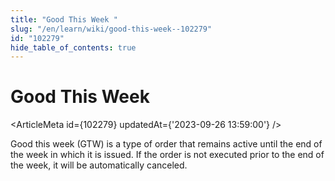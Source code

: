 ```yaml
---
title: "Good This Week "
slug: "/en/learn/wiki/good-this-week--102279"
id: "102279"
hide_table_of_contents: true
---
```



# Good This Week 

<ArticleMeta id={102279} updatedAt={'2023-09-26 13:59:00'} />
<div className='border-solid border-b border-t-0 my-4 border-[var(--ifm-color-gray-300)]' />

Good this week (GTW) is a type of order that remains active until the end of the week in which it is issued. If the order is not executed prior to the end of the week, it will be automatically canceled.
